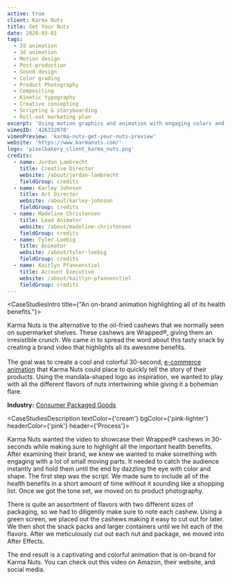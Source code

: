 ```yaml
---
active: true
client: Karma Nuts
title: Get Your Nuts
date: 2020-03-01
tags:
  - 2d animation
  - 3d animation
  - Motion design
  - Post-production
  - Sound design
  - Color grading
  - Product Photography
  - Compositing
  - Kinetic typography
  - Creative concepting
  - Scripting & storyboarding
  - Roll-out marketing plan
excerpt: 'Using motion graphics and animation with engaging colors and shapes for an irresistible product that is Karma Nuts.'
vimeoID: '426332870'
vimeoPreview: 'karma-nuts-get-your-nuts-preview'
website: 'https://www.karmanuts.com/'
logo: 'pixelbakery_client_karma_nuts.png'
credits:
  - name: Jordan Lambrecht
    title: Creative Director
    website: /about/jordan-lambrecht
    fieldGroup: credits
  - name: Karley Johnson
    title: Art Director
    website: /about/karley-johnson
    fieldGroup: credits
  - name: Madeline Christensen
    title: Lead Animator
    website: /about/madeline-christensen
    fieldGroup: credits
  - name: Tyler Loebig
    title: Animator
    website: /about/tyler-loebig
    fieldGroup: credits
  - name: Kaitlyn Pfannenstiel
    title: Account Executive
    website: /about/kaitlyn-pfannenstiel
    fieldGroup: credits
---
```


<CaseStudiesIntro title={"An on-brand animation highlighting all of its health benefits."}>

Karma Nuts is the alternative to the oil-fried cashews that we normally seen on supermarket shelves. These cashews are Wrapped®, giving them an irresistible crunch. We came in to spread the word about this tasty snack by creating a brand video that highlights all its awesome benefits. <br/> <br/>The goal was to create a cool and colorful 30-second, [e-commerce animation](/services/animation) that Karma Nuts could place to quickly tell the story of their products. Using the mandala-shaped logo as inspiration, we wanted to play with all the different flavors of nuts intertwining while giving it a bohemian flare.

**Industry:** [Consumer Packaged Goods](/industries/cpg-video-production)

</CaseStudiesIntro>

<CaseStudiesDescription textColor={'cream'} bgColor={'pink-lighter'} headerColor={'pink'} header={'Process'}>

Karma Nuts wanted the video to showcase their Wrapped® cashews in 30-seconds while making sure to highlight all the important health benefits. After examining their brand, we knew we wanted to make something with engaging with a lot of small moving parts. It needed to catch the audience instantly and hold them until the end by dazzling the eye with color and shape. The first step was the script. We made sure to include all of the health benefits in a short amount of time without it sounding like a shopping list. Once we got the tone set, we moved on to product photography.

There is quite an assortment of flavors with two different sizes of packaging, so we had to diligently make sure to note each cashew. Using a green screen, we placed out the cashews making it easy to cut out for later. We then shot the snack packs and larger containers until we hit each of the flavors. After we meticulously cut out each nut and package, we moved into After Effects.

The end result is a captivating and colorful animation that is on-brand for Karma Nuts. You can check out this video on Amazon, their website, and social media.

</CaseStudiesDescription>
